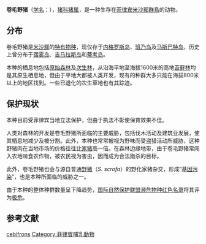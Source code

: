 {{Speciesbox
| image = Sus_cebifrons_2.jpg
| status = CR
| status_system = iucn3.1
| status_ref = {{r|IUCN}}
| taxon= Sus cebifrons
| authority = [[韩伯禄|Heude]], 1888
| synonyms = 
| range_map =Sus cebifrons range map.png
| range_map_caption = 现存分布
}}
'''卷毛野猪'''（[[学名|学名]]：''{{lang|la|Sus cebifrons}}''），[[猪科|猪科]][[猪属|猪属]]，是一种生存在[[菲律宾|菲律宾]][[米沙鄢群島|米沙鄢群島]]的动物。

==分布==
卷毛野猪是[[米沙鄢|米沙鄢]]的[[特有物种|特有物种]]，现仅存于[[内格罗斯岛|内格罗斯岛]]、[[班乃岛|班乃岛]]及[[马斯巴特岛|马斯巴特岛]]，历史上曾分布于[[宿雾岛|宿雾岛]]、[[吉马拉斯岛|吉马拉斯岛]]和[[蒂考岛|蒂考岛]]{{r|IUCN}}。

本种的栖息地包括[[原始森林|原始森林]]及[[次生林|次生林]]，从沿海平地至海拔1600米的高地[[苔藓林|苔藓林]]均是其原生栖息地，但由于平地大都被人类开发，现有的种群大多只能在海拔800米以上的地区找到。一些已退化的次生草地也有其踪迹{{r|IUCN}}。
{{gallery
|File:Sus cebifrons wiki (1) mâle adulte.png|雄性成体
|File:WartyPiglet.JPG|幼仔
|File:Brevard Zoo - Flickr - Rusty Clark (39).jpg|
|File:Visayan Warty Pig, Chester Zoo 2.jpg|
}}
==保护现状==
本种目前受菲律宾当地立法保护，但由于执法不彰使保育效果不佳{{r|IUCN}}。

人类对森林的开发是卷毛野猪所面临的主要威胁，包括伐木活动及建筑业发展，使其栖息地减少及被分割。此外，本种也常常被视为野味而受盗猎活动所威胁，这种野猪肉在当地市场的价格往往比[[家猪|家猪]]高一倍。在森林边缘地带，由于卷毛野猪常闯入农地啃食农作物，被农民视为害虫，因而成为合法猎杀的目标{{r|IUCN}}。

此外，卷毛野猪也会与源自普通[[野猪|野猪]]（''S. scrofa''）的野化家猪杂交，形成“[[基因污染|基因污染]]”，也是本种所面临的威胁之一{{r|IUCN}}。

由于本种的整体种群数量呈下降趋势，[[国际自然保护联盟濒危物种红色名录|国际自然保护联盟濒危物种红色名录]]将其评为[[极危|极危]]{{r|IUCN}}。

==参考文献==
{{reflist|refs=
<ref name="IUCN">{{IUCN2008|assessors=Oliver, W.|year=2008|id=21175|title=Sus cebifrons|downloaded=2015-6-18}}</ref>
}}
{{wikispecies|Sus cebifrons}}
{{commons category|Sus cebifrons}}
{{Taxonbar|from=Q859200}}

[[Category:猪属|cebifrons]]
[[Category:菲律賓哺乳動物|Category:菲律賓哺乳動物]]